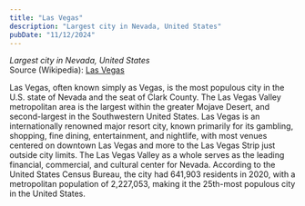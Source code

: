 ```yaml
---
title: "Las Vegas"
description: "Largest city in Nevada, United States"
pubDate: "11/12/2024"
---
```


*Largest city in Nevada, United States*  
Source (Wikipedia): [Las Vegas][1]

Las Vegas, often known simply as Vegas, is the most populous city in the U.S. state of Nevada and the seat of Clark County. The Las Vegas Valley metropolitan area is the largest within the greater Mojave Desert, and second-largest in the Southwestern United States. Las Vegas is an internationally renowned major resort city, known primarily for its gambling, shopping, fine dining, entertainment, and nightlife, with most venues centered on downtown Las Vegas and more to the Las Vegas Strip just outside city limits. The Las Vegas Valley as a whole serves as the leading financial, commercial, and cultural center for Nevada. According to the United States Census Bureau, the city had 641,903 residents in 2020, with a metropolitan population of 2,227,053, making it the 25th-most populous city in the United States.

[1]: https://en.wikipedia.org/wiki/Las_Vegas
